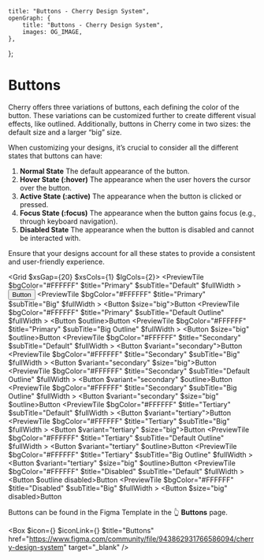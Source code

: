 
	title: "Buttons - Cherry Design System",
	openGraph: {
		title: "Buttons - Cherry Design System",
		images: OG_IMAGE,
	},
};

# Buttons

Cherry offers three variations of buttons, each defining the color of the button. These variations can be customized further to create different visual effects, like outlined. Additionally, buttons in Cherry come in two sizes: the default size and a larger “big” size.

When customizing your designs, it’s crucial to consider all the different states that buttons can have:

1. **Normal State** The default appearance of the button.
2. **Hover State (:hover)** The appearance when the user hovers the cursor over the button.
3. **Active State (:active)** The appearance when the button is clicked or pressed.
4. **Focus State (:focus)** The appearance when the button gains focus (e.g., through keyboard navigation).
5. **Disabled State** The appearance when the button is disabled and cannot be interacted with.

Ensure that your designs account for all these states to provide a consistent and user-friendly experience.

<Grid $xsGap={20} $xsCols={1} $lgCols={2}>
	<PreviewTile
		$bgColor="#FFFFFF"
		$title="Primary"
		$subTitle="Default"
		$fullWidth
	>
		<Button>Button</Button>
	</PreviewTile>
	<PreviewTile
		$bgColor="#FFFFFF"
		$title="Primary"
		$subTitle="Big"
		$fullWidth
	>
		<Button $size="big">Button</Button>
	</PreviewTile>
	<PreviewTile
		$bgColor="#FFFFFF"
		$title="Primary"
		$subTitle="Default Outline"
		$fullWidth
	>
		<Button $outline>Button</Button>
	</PreviewTile>
	<PreviewTile
		$bgColor="#FFFFFF"
		$title="Primary"
		$subTitle="Big Outline"
		$fullWidth
	>
		<Button $size="big" $outline>Button</Button>
	</PreviewTile>
	<PreviewTile
		$bgColor="#FFFFFF"
		$title="Secondary"
		$subTitle="Default"
		$fullWidth
	>
		<Button $variant="secondary">Button</Button>
	</PreviewTile>
	<PreviewTile
		$bgColor="#FFFFFF"
		$title="Secondary"
		$subTitle="Big"
		$fullWidth
	>
		<Button $variant="secondary" $size="big">Button</Button>
	</PreviewTile>
	<PreviewTile
		$bgColor="#FFFFFF"
		$title="Secondary"
		$subTitle="Default Outline"
		$fullWidth
	>
		<Button $variant="secondary" $outline>Button</Button>
	</PreviewTile>
	<PreviewTile
		$bgColor="#FFFFFF"
		$title="Secondary"
		$subTitle="Big Outline"
		$fullWidth
	>
		<Button $variant="secondary" $size="big" $outline>Button</Button>
	</PreviewTile>
	<PreviewTile
		$bgColor="#FFFFFF"
		$title="Tertiary"
		$subTitle="Default"
		$fullWidth
	>
		<Button $variant="tertiary">Button</Button>
	</PreviewTile>
	<PreviewTile
		$bgColor="#FFFFFF"
		$title="Tertiary"
		$subTitle="Big"
		$fullWidth
	>
		<Button $variant="tertiary" $size="big">Button</Button>
	</PreviewTile>
	<PreviewTile
		$bgColor="#FFFFFF"
		$title="Tertiary"
		$subTitle="Default Outline"
		$fullWidth
	>
		<Button $variant="tertiary" $outline>Button</Button>
	</PreviewTile>
	<PreviewTile
		$bgColor="#FFFFFF"
		$title="Tertiary"
		$subTitle="Big Outline"
		$fullWidth
	>
		<Button $variant="tertiary" $size="big" $outline>Button</Button>
	</PreviewTile>
	<PreviewTile
		$bgColor="#FFFFFF"
		$title="Disabled"
		$subTitle="Default"
		$fullWidth
	>
		<Button $outline disabled>Button</Button>
	</PreviewTile>
	<PreviewTile
		$bgColor="#FFFFFF"
		$title="Disabled"
		$subTitle="Big"
		$fullWidth
	>
		<Button $size="big" disabled>Button</Button>
	</PreviewTile>
</Grid>

Buttons can be found in the Figma Template in the 👆 **Buttons** page.

<Box
	$icon={<IconFile />}
	$iconLink={<IconFigma className="figma" />}
	$title="Buttons"
	href="https://www.figma.com/community/file/943862931766586094/cherry-design-system"
	target="_blank"
/>
